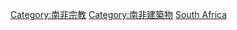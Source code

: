 {{Commons category|Religious buildings in South Africa}}

[[Category:南非宗教|Category:南非宗教]]
[[Category:南非建築物|Category:南非建築物]]
[[Category:非洲各國宗教場所|South Africa]]